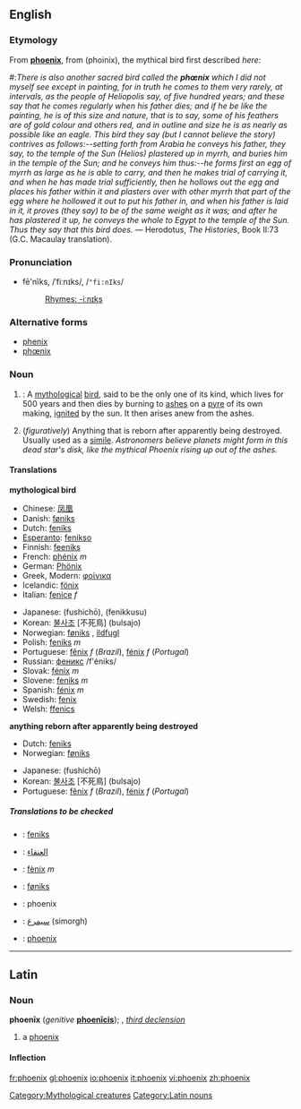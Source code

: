 :{{see|Phoenix}}
==English==

===Etymology===
From {{L.}} '''[[phoenix#Latin|phoenix]]''', from {{AGr.}} '''{{polytonic|[[φοῖνιξ]]}}''' (phoinix), the mythical bird first described ''here:''
#:''There is also another sacred bird called the '''phœnix''' which I did not myself see except in painting, for in truth he comes to them very rarely, at intervals, as the people of Heliopolis say, of five hundred years; and these say that he comes regularly when his father dies; and if he be like the painting, he is of this size and nature, that is to say, some of his feathers are of gold colour and others red, and in outline and size he is as nearly as possible like an eagle. This bird they say (but I cannot believe the story) contrives as follows:--setting forth from Arabia he conveys his father, they say, to the temple of the Sun (Helios) plastered up in myrrh, and buries him in the temple of the Sun; and he conveys him thus:--he forms first an egg of myrrh as large as he is able to carry, and then he makes trial of carrying it, and when he has made trial sufficiently, then he hollows out the egg and places his father within it and plasters over with other myrrh that part of the egg where he hollowed it out to put his father in, and when his father is laid in it, it proves (they say) to be of the same weight as it was; and after he has plastered it up, he conveys the whole to Egypt to the temple of the Sun. Thus they say that this bird does.'' — Herodotus, ''The Histories'', Book II:73 (G.C. Macaulay translation).

===Pronunciation===
*fē'nĭks, /ˈfiːnɪks/, /<tt>"fi:nIks</tt>/
*:[[Rhymes:English:-iːnɪks|Rhymes: -iːnɪks]]

===Alternative forms===
*[[phenix]]
*[[phœnix]]

===Noun===
{{wikipedia}}
{{en-noun-reg-es}}

#{{mythology}}: A [[mythological]] [[bird]], said to be the only one of its kind, which lives for 500 years and then dies by burning to [[ash]]es on a [[pyre]] of its own making, [[ignite]]d by the sun.  It then arises anew from the ashes.
# (''figuratively'') Anything that is reborn after apparently being destroyed. Usually used as a [[simile]]. ''Astronomers believe planets might form in this dead star's disk, like the mythical Phoenix rising up out of the ashes.''
[[Category:Mythological creatures]]
====Translations====
'''mythological bird'''
{{top}}
*Chinese: [[凤凰]]
*Danish: [[føniks]] {{c}}
*Dutch: [[feniks]] {{m}}
*[[Esperanto]]: [[fenikso]]
*Finnish: [[feeniks]]
*French: [[phénix]] ''m''
*German: [[Phönix]]
*Greek, Modern: [[φοίνικα]]
*Icelandic: [[fönix]]
*Italian: [[fenice]] ''f''
{{mid}}
*Japanese: {{JAchar|[[不死鳥]]}} (fushichō), {{JAchar|[[フェニックス]]}} (fenikkusu)
*Korean: [[불사조]] [不死鳥] (bulsajo)
*Norwegian: [[føniks]] {{m}}, [[ildfugl]] {{m}}
*Polish: [[feniks]] ''m''
*Portuguese: [[fênix]] ''f'' (''Brazil''), [[fénix]] ''f'' (''Portugal'')
*Russian: [[феникс]] /f'éniks/ {{m}}
*Slovak: [[fénix#Slovak|fénix]] ''m''
*Slovene: [[feniks]] ''m''
*Spanish: [[fénix]] ''m''
*Swedish: [[fenix]] {{c}}
*Welsh: [[ffenics]] {{m}}
{{bottom}}

'''anything reborn after apparently being destroyed'''
{{top}}
*Dutch: [[feniks]] {{m}}
*Norwegian: [[føniks]] {{m}}
{{mid}}
*Japanese: {{JAchar|[[不死鳥]]}} (fushichō)
*Korean: [[불사조]] [不死鳥] (bulsajo)
*Portuguese: [[fênix]] ''f'' (''Brazil''), [[fénix]] ''f'' (''Portugal'')
{{bottom}}

=====Translations to be checked=====
<!--Remove this section once all of the translations below have been moved into the tables above.-->
{{checktrans}}
*{{ttbc|Afrikaans}}: [[feniks]]
*{{ttbc|Arabic}}: [[العنقاء]]
*{{ttbc|Catalan}}: [[fènix]] ''m''
*{{ttbc|Faroese}}: [[føniks]]
*{{ttbc|Indonesian}}: phoenix
*{{ttbc|Persian}}: [[سیمرغ]] (simorgh)
*{{ttbc|Romanian}}: [[phoenix#Romanian|phoenix]]

----

==Latin==
===Noun===
'''phoenīx''' (''genitive'' '''[[phoenīcis]]'''); {{f}}, ''[[Wiktionary Appendix:Latin third declension|third declension]]''

# a [[phoenix]]

====Inflection====
{{ladecl3par}}
{{la-decl-3rd-PAR|F|phoenīx|phoenīc}}

[[Category:Latin nouns]]

[[fr:phoenix]]
[[gl:phoenix]]
[[io:phoenix]]
[[it:phoenix]]
[[vi:phoenix]]
[[zh:phoenix]]
